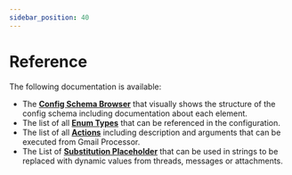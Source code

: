 ```yaml
---
sidebar_position: 40
---
```

# Reference

The following documentation is available:

* The **[Config Schema Browser](reference/config-schema.mdx)** that visually shows the structure of the config schema including documentation about each element.
* The list of all **[Enum Types](reference/enum-types.mdx)** that can be referenced in the configuration.
* The list of all **[Actions](reference/actions.mdx)** including description and arguments that can be executed from Gmail Processor.
* The List of **[Substitution Placeholder](reference/placeholder.mdx)** that can be used in strings to be replaced with dynamic values from threads, messages or attachments.
